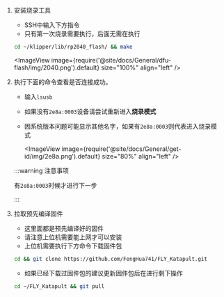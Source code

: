 
1. 安装烧录工具

    * SSH中输入下方指令
    * 只有第一次烧录需要执行，后面无需在执行
    ```bash
    cd ~/klipper/lib/rp2040_flash/ && make
    ```
    <ImageView image={require('@site/docs/General/dfu-flash/img/2040.png').default} size="100%" align="left" />

2. 执行下面的命令查看是否连接成功。


    * 输入`lsusb`
    * 如果没有`2e8a:0003`设备请尝试重新进入**烧录模式**
    * 因系统版本问题可能显示其他名字，如果有`2e8a:0003`则代表进入烧录模式

        <ImageView image={require('@site/docs/General/get-id/img/2e8a.png').default} size="80%" align="left" /> 

    :::warning 注意事项

    有`2e8a:0003`时候才进行下一步

    :::

3. 拉取预先编译固件

    * 这里面都是预先编译好的固件
    * 请注意上位机需要能上网才可以安装
    * 上位机需要执行下方命令下载固件包

    ```bash
    cd && git clone https://github.com/FengHua741/FLY_Katapult.git
    ```

    * 如果已经下载过固件包的建议更新固件包后在进行剩下操作

    ```bash
    cd ~/FLY_Katapult && git pull
    ```

